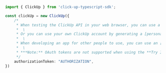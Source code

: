 ```typescript index.ts
import { ClickUp } from 'click-up-typescript-sdk';

const clickUp = new ClickUp({
    /*
     * When testing the ClickUp API in your web browser, you can use a [mock server](/developer-portal/trytheapi/#using-the-mock-server) which accepts any value in the **Authorization** header.\
     *  \
     * Or you can use your own ClickUp account by generating a [personal token](/developer-portal/authentication#personal-token).\
     *  \
     * When developing an app for other people to use, you can use an [OAuth flow](/developer-portal/authentication#oauth-flow).\
     *  \
     * ***Note:** OAuth tokens are not supported when using the **Try It** feature.*
     */
    authorizationToken: "AUTHORIZATION",
})
```